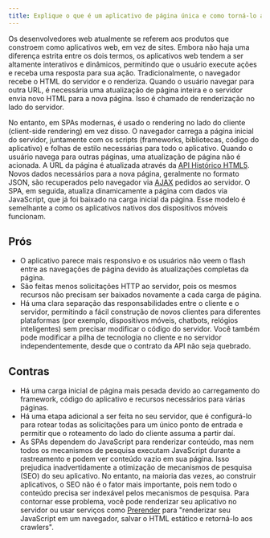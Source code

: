 ```yaml
---
title: Explique o que é um aplicativo de página única e como torná-lo amigável para SEO
---
```


Os desenvolvedores web atualmente se referem aos produtos que constroem como aplicativos web, em vez de sites. Embora não haja uma diferença estrita entre os dois termos, os aplicativos web tendem a ser altamente interativos e dinâmicos, permitindo que o usuário execute ações e receba uma resposta para sua ação. Tradicionalmente, o navegador recebe o HTML do servidor e o renderiza. Quando o usuário navegar para outra URL, é necessária uma atualização de página inteira e o servidor envia novo HTML para a nova página. Isso é chamado de renderização no lado do servidor.

No entanto, em SPAs modernas, é usado o rendering no lado do cliente (client-side rendering) em vez disso. O navegador carrega a página inicial do servidor, juntamente com os scripts (frameworks, bibliotecas, código do aplicativo) e folhas de estilo necessárias para todo o aplicativo. Quando o usuário navega para outras páginas, uma atualização de página não é acionada. A URL da página é atualizada através da [API Histórico HTML5](https://developer.mozilla.org/en-US/docs/Web/API/History_API). Novos dados necessários para a nova página, geralmente no formato JSON, são recuperados pelo navegador via [AJAX](https://developer.mozilla.org/en-US/docs/AJAX/Getting_Started) pedidos ao servidor. O SPA, em seguida, atualiza dinamicamente a página com dados via JavaScript, que já foi baixado na carga inicial da página. Esse modelo é semelhante a como os aplicativos nativos dos dispositivos móveis funcionam.

## Prós

- O aplicativo parece mais responsivo e os usuários não veem o flash entre as navegações de página devido às atualizações completas da página.
- São feitas menos solicitações HTTP ao servidor, pois os mesmos recursos não precisam ser baixados novamente a cada carga de página.
- Há uma clara separação das responsabilidades entre o cliente e o servidor, permitindo a fácil construção de novos clientes para diferentes plataformas (por exemplo, dispositivos móveis, chatbots, relógios inteligentes) sem precisar modificar o código do servidor. Você também pode modificar a pilha de tecnologia no cliente e no servidor independentemente, desde que o contrato da API não seja quebrado.

## Contras

- Há uma carga inicial de página mais pesada devido ao carregamento do framework, código do aplicativo e recursos necessários para várias páginas.
- Há uma etapa adicional a ser feita no seu servidor, que é configurá-lo para rotear todas as solicitações para um único ponto de entrada e permitir que o roteamento do lado do cliente assuma a partir daí.
- As SPAs dependem do JavaScript para renderizar conteúdo, mas nem todos os mecanismos de pesquisa executam JavaScript durante a rastreamento e podem ver conteúdo vazio em sua página. Isso prejudica inadvertidamente a otimização de mecanismos de pesquisa (SEO) do seu aplicativo. No entanto, na maioria das vezes, ao construir aplicativos, o SEO não é o fator mais importante, pois nem todo o conteúdo precisa ser indexável pelos mecanismos de pesquisa. Para contornar esse problema, você pode renderizar seu aplicativo no servidor ou usar serviços como [Prerender](https://prerender.io/) para "renderizar seu JavaScript em um navegador, salvar o HTML estático e retorná-lo aos crawlers".
